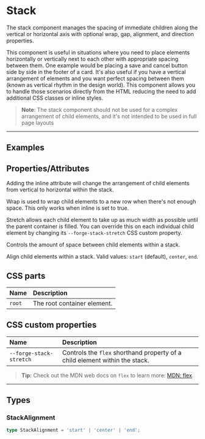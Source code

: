 

<PageSection>

# Stack

The stack component manages the spacing of immediate children along the vertical or horizontal axis with optional wrap, gap, alignment, and direction properties.

This component is useful in situations where you need to place elements horizontally or vertically next to each other with appropriate spacing between them. One example would be placing a save and cancel button side by side in the footer of a card. It's also useful if you have a vertical arrangement of elements and you want perfect spacing between them (known as vertical rhythm in the design world). This component allows you to handle those scenarios directly from the HTML reducing the need to add additional CSS classes or inline styles.

> **Note**: The stack component should not be used for a complex arrangement of child elements, and it's not intended to be used in full page layouts

</PageSection>

---

<PageSection>

## Examples

<LiveDemo fullWidth layout="column" codeHtml={StackDefaultHtml()} codeScss={StackDefaultCss()}>
  <StackDemo />
</LiveDemo>

</PageSection>

<PageSection>

## Properties/Attributes

<PropertyDef name="inline" type="boolean" defaultValue="false">

Adding the inline attribute will change the arrangement of child elements from vertical to horizontal within the stack. 

</PropertyDef>

<PropertyDef name="wrap" type="boolean" defaultValue="false">

Wrap is used to wrap child elements to a new row when there's not enough space. This only works when inline is set to true.

</PropertyDef>

<PropertyDef name="stretch" type="boolean" defaultValue="false">

Stretch allows each child element to take up as much width as possible until the parent container is filled.  You can override this on each individual child element by changing its `--forge-stack-stretch` CSS custom property. 

</PropertyDef>

<PropertyDef name="gap" type="string" defaultValue="16">

Controls the amount of space between child elements within a stack.

</PropertyDef>

<PropertyDef name="alignment" type="StackAlignment" defaultValue="&quot;start&quot;">

  Align child elements within a stack. Valid values: `start` (default), `center`, `end`.

</PropertyDef>

</PageSection>

<PageSection>

## CSS parts

| Name                           | Description
| :------------------------------| :----------------
| `root`                         | The root container element.

</PageSection>

<PageSection>

## CSS custom properties

| Name                                          | Description
| :---------------------------------------------| :----------------
| `--forge-stack-stretch`                       | Controls the `flex` shorthand property of a child element within the stack.

> **Tip:** Check out the MDN web docs on `flex` to learn more: [MDN: flex](https://developer.mozilla.org/en-US/docs/Web/CSS/flex).

</PageSection>

---

<PageSection>

## Types

### StackAlignment

```ts
type StackAlignment = 'start' | 'center' | 'end';
```

</PageSection>
